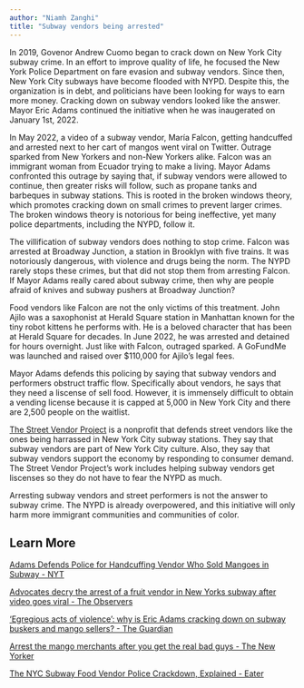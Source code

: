```yaml
---
author: "Niamh Zanghi"
title: "Subway vendors being arrested"
---
```


In 2019, Govenor Andrew Cuomo began to crack down on New York City subway crime. In an effort to improve quality of life, he focused the New York Police Department on fare evasion and subway vendors. Since then, New York City subways have become flooded with NYPD. Despite this, the organization is in debt, and politicians have been looking for ways to earn more money. Cracking down on subway vendors looked like the answer. Mayor Eric Adams continued the initiative when he was inaugerated on January 1st, 2022.

In May 2022, a video of a subway vendor, María Falcon, getting handcuffed and arrested next to her cart of mangos went viral on Twitter. Outrage sparked from New Yorkers and non-New Yorkers alike. Falcon was an immigrant woman from Ecuador trying to make a living. Mayor Adams confronted this outrage by saying that, if subway vendors were allowed to continue, then greater risks will follow, such as propane tanks and barbeques in subway stations. This is rooted in the broken windows theory, which promotes cracking down on small crimes to prevent larger crimes. The broken windows theory is notorious for being ineffective, yet many police departments, including the NYPD, follow it.

The villification of subway vendors does nothing to stop crime. Falcon was arrested at Broadway Junction, a station in Brooklyn with five trains. It was notoriously dangerous, with violence and drugs being the norm. The NYPD rarely stops these crimes, but that did not stop them from arresting Falcon. If Mayor Adams really cared about subway crime, then why are people afraid of knives and subway pushers at Broadway Junction?

Food vendors like Falcon are not the only victims of this treatment. John Ajilo was a saxophonist at Herald Square station in Manhattan known for the tiny robot kittens he performs with. He is a beloved character that has been at Herald Square for decades. In June 2022, he was arrested and detained for hours overnight. Just like with Falcon, outraged sparked. A GoFundMe was launched and raised over \$110,000 for Ajilo's legal fees.

Mayor Adams defends this policing by saying that subway vendors and performers obstruct traffic flow. Specifically about vendors, he says that they need a liscense of sell food. However, it is immensely difficult to obtain a vending license because it is capped at 5,000 in New York City and there are 2,500 people on the waitlist.

[The Street Vendor Project](http://streetvendor.org) is a nonprofit that defends street vendors like the ones being harrassed in New York City subway stations. They say that subway vendors are part of New York City culture. Also, they say that subway vendors support the economy by responding to consumer demand. The Street Vendor Project's work includes helping subway vendors get liscenses so they do not have to fear the NYPD as much.

Arresting subway vendors and street performers is not the answer to subway crime. The NYPD is already overpowered, and this initiative will only harm more immigrant communities and communities of color.

## Learn More

[Adams Defends Police for Handcuffing Vendor Who Sold Mangoes in Subway - NYT](https://www.nytimes.com/2022/05/09/nyregion/subway-safety-food-vendor-brooklyn.html)

[Advocates decry the arrest of a fruit vendor in New Yorks subway after video goes viral - The Observers](https://observers.france24.com/en/americas/20220513-viral-video-showing-arrest-of-an-unlicensed-fruit-vendor-in-new-york-subway-outrages-advocates)

['Egregious acts of violence': why is Eric Adams cracking down on subway buskers and mango sellers? - The Guardian](https://www.theguardian.com/us-news/2022/jul/01/new-york-street-vendors-arrests-mayor-eric-adams-nypd)

[Arrest the mango merchants after you get the real bad guys - The New Yorker](https://nypost.com/2022/05/12/arrest-the-mango-merchants-after-you-get-real-bad-guys/)

[The NYC Subway Food Vendor Police Crackdown, Explained - Eater](https://www.eater.com/2019/11/19/20971122/subway-food-vendor-crackdown-nyc-mta-sf-bart)
